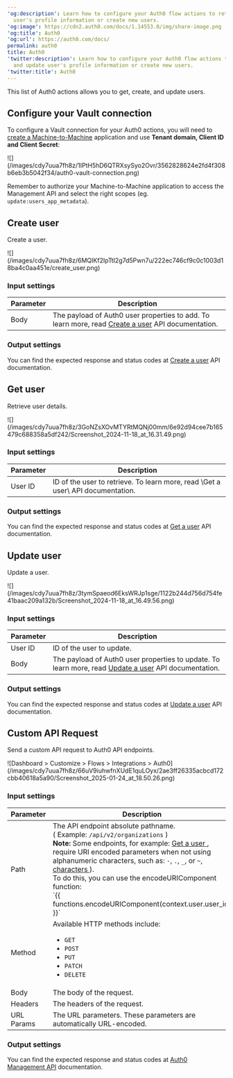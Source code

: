 ---
'og:description': Learn how to configure your Auth0 flow actions to retrieve and update
  user's profile information or create new users.
'og:image': https://cdn2.auth0.com/docs/1.14553.0/img/share-image.png
'og:title': Auth0
'og:url': https://auth0.com/docs/
permalink: auth0
title: Auth0
'twitter:description': Learn how to configure your Auth0 flow actions to retrieve
  and update user's profile information or create new users.
'twitter:title': Auth0
---
This list of Auth0 actions allows you to get, create, and update users.

## Configure your Vault connection

To configure a Vault connection for your Auth0 actions, you will need to [create a Machine-to-Machine](/docs/get-started/auth0-overview/create-applications/machine-to-machine-apps) application and use **Tenant domain, <Tooltip tip="Client ID: Identification value given to your registered resource from Auth0." cta="View Glossary" href="/docs/glossary?term=Client+ID">Client ID</Tooltip> and <Tooltip tip="Client ID: Identification value given to your registered resource from Auth0." cta="View Glossary" href="/docs/glossary?term=Client+Secret">Client Secret</Tooltip>**:

<Frame>![](/images/cdy7uua7fh8z/1IPtH5hD6QTRXsySyo2Ovr/3562828624e2fd4f308b6eb3b5042f34/auth0-vault-connection.png)</Frame>

<Warning>

Remember to authorize your Machine-to-Machine application to access the Management API and select the right scopes (eg. `update:users_app_metadata`).

</Warning>

## Create user

Create a user.

<Frame>![](/images/cdy7uua7fh8z/6MQIKf2IpTtI2g7d5Pwn7u/222ec746cf9c0c1003d18ba4c0aa451e/create_user.png)</Frame>

### Input settings

<table class="table">
<thead>
<tr>
<th><b>Parameter</b></th>
<th><b>Description</b></th>
</tr>
</thead>
<tbody>
<tr>
<td>Body</td>
<td>The payload of Auth0 user properties to add. To learn more, read <a href="https://auth0.com/docs/api/management/v2/users/post-users">Create a user</a>  API documentation. </td>
</tr>
</tbody>
</table>

### Output settings

You can find the expected response and status codes at [Create a user](https://auth0.com/docs/api/management/v2/users/post-users#response-messages) API documentation.

## Get user

Retrieve user details.

<Frame>![](/images/cdy7uua7fh8z/3GoNZsXOvMTYRtMQNj00mm/6e92d94cee7b165479c688358a5df242/Screenshot_2024-11-18_at_16.31.49.png)</Frame>

### Input settings

<table class="table">
<thead>
<tr>
<th><b>Parameter</b></th>
<th><b>Description</b></th>
</tr>
</thead>
<tbody>
<tr>
<td>User ID</td>
<td>ID of the user to retrieve. To learn more, read \<a api="" auth0.com="" docs="" get-users-by-id="" https:="" management="" users="" v2="">Get a user\</a>  API documentation. </td>
</tr>
</tbody>
</table>

### Output settings

You can find the expected response and status codes at [Get a user](https://auth0.com/docs/api/management/v2/users/get-users-by-id#response-messages) API documentation.

## Update user

Update a user.

<Frame>![](/images/cdy7uua7fh8z/3tymSpaeod6EksWRJp1sge/1122b244d756d754fe41baac209a132b/Screenshot_2024-11-18_at_16.49.56.png)</Frame>

### Input settings

<table class="table">
<thead>
<tr>
<th><b>Parameter</b></th>
<th><b>Description</b></th>
</tr>
</thead>
<tbody>
<tr>
<td>User ID</td>
<td>ID of the user to update.</td>
</tr>
<tr>
<td>Body</td>
<td>The payload of Auth0 user properties to update. To learn more, read <a href="https://auth0.com/docs/api/management/v2/users/patch-users-by-id">Update a user</a>  API documentation. </td>
</tr>
</tbody>
</table>

### Output settings

You can find the expected response and status codes at [Update a user](https://auth0.com/docs/api/management/v2/users/patch-users-by-id#response-messages) API documentation.

## Custom API Request

Send a custom API request to Auth0 API endpoints.

<Frame>![Dashboard > Customize > Flows > Integrations > Auth0](/images/cdy7uua7fh8z/66uV9iuhwfnXUdE1quLOyx/2ae3ff26335acbcd172cbb40618a5a90/Screenshot_2025-01-24_at_18.50.26.png)</Frame>

### Input settings

<table class="table">
<thead>
<tr>
<th><b>Parameter</b></th>
<th><b>Description</b></th>
</tr>
</thead>
<tbody>
<tr>
<td>
Path
</td>
<td>
The API endpoint absolute pathname. 
<br/>( Example: <code>/api/v2/organizations</code> )
<br/> <b>Note:</b> Some endpoints, for example: <a href="https://auth0.com/docs/api/management/v2/users/get-users-by-id"> Get a user </a>, require URI encoded parameters when not using alphanumeric characters, such as: <code>-</code>, <code>.</code>, <code>_</code>, or <code>~</code>, <a href="https://datatracker.ietf.org/doc/html/rfc3986#section-2.3"> characters </a>). 
<br/>To do this, you can use the encodeURIComponent function:  <br/>`{{ functions.encodeURIComponent(context.user.user_id) }}`
</td>
</tr>
<tr>
<td>
Method
</td>
<td>
Available HTTP methods include:    
            <ul>
<li><code>GET</code></li>
<li><code>POST</code></li>
<li><code>PUT</code></li>
<li><code>PATCH</code></li>
<li><code>DELETE</code></li>
</ul>
</td>
</tr>
<tr>
<td>Body</td>
<td>The body of the request. </td>
</tr>
<tr>
<td>Headers</td>
<td>The headers of the request. </td>
</tr>
<tr>
<td>URL Params</td>
<td>The URL parameters. These parameters are automatically URL-encoded. </td>
</tr>
</tbody>
</table>

### Output settings

You can find the expected response and status codes at [Auth0 Management API](https://auth0.com/docs/api/management/v2/introduction) documentation.